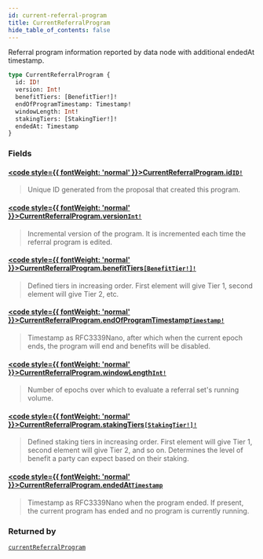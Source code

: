 ```yaml
---
id: current-referral-program
title: CurrentReferralProgram
hide_table_of_contents: false
---
```








Referral program information reported by data node with additional endedAt timestamp.

```graphql
type CurrentReferralProgram {
  id: ID!
  version: Int!
  benefitTiers: [BenefitTier!]!
  endOfProgramTimestamp: Timestamp!
  windowLength: Int!
  stakingTiers: [StakingTier!]!
  endedAt: Timestamp
}
```


### Fields

#### [<code style={{ fontWeight: 'normal' }}>CurrentReferralProgram.<b>id</b></code>](#)<Bullet />[`ID!`](/testnet/api/graphql/scalars/id) <Badge class="secondary" text="non-null"/> <Badge class="secondary" text="scalar"/>
> Unique ID generated from the proposal that created this program.
> 

#### [<code style={{ fontWeight: 'normal' }}>CurrentReferralProgram.<b>version</b></code>](#)<Bullet />[`Int!`](/testnet/api/graphql/scalars/int) <Badge class="secondary" text="non-null"/> <Badge class="secondary" text="scalar"/>
> Incremental version of the program. It is incremented each time the referral program is edited.
> 

#### [<code style={{ fontWeight: 'normal' }}>CurrentReferralProgram.<b>benefitTiers</b></code>](#)<Bullet />[`[BenefitTier!]!`](/testnet/api/graphql/objects/benefit-tier) <Badge class="secondary" text="non-null"/> <Badge class="secondary" text="object"/>
> Defined tiers in increasing order. First element will give Tier 1, second element will give Tier 2, etc.
> 

#### [<code style={{ fontWeight: 'normal' }}>CurrentReferralProgram.<b>endOfProgramTimestamp</b></code>](#)<Bullet />[`Timestamp!`](/testnet/api/graphql/scalars/timestamp) <Badge class="secondary" text="non-null"/> <Badge class="secondary" text="scalar"/>
> Timestamp as RFC3339Nano, after which when the current epoch ends, the program will end and benefits will be disabled.
> 

#### [<code style={{ fontWeight: 'normal' }}>CurrentReferralProgram.<b>windowLength</b></code>](#)<Bullet />[`Int!`](/testnet/api/graphql/scalars/int) <Badge class="secondary" text="non-null"/> <Badge class="secondary" text="scalar"/>
> Number of epochs over which to evaluate a referral set's running volume.
> 

#### [<code style={{ fontWeight: 'normal' }}>CurrentReferralProgram.<b>stakingTiers</b></code>](#)<Bullet />[`[StakingTier!]!`](/testnet/api/graphql/objects/staking-tier) <Badge class="secondary" text="non-null"/> <Badge class="secondary" text="object"/>
> Defined staking tiers in increasing order. First element will give Tier 1,
second element will give Tier 2, and so on. Determines the level of
benefit a party can expect based on their staking.
> 

#### [<code style={{ fontWeight: 'normal' }}>CurrentReferralProgram.<b>endedAt</b></code>](#)<Bullet />[`Timestamp`](/testnet/api/graphql/scalars/timestamp) <Badge class="secondary" text="scalar"/>
> Timestamp as RFC3339Nano when the program ended. If present, the current program has ended and no program is currently running.
> 



### Returned by

[`currentReferralProgram`](/testnet/api/graphql/queries/current-referral-program)  <Badge class="secondary" text="query"/>



